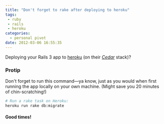 ```yaml
---
title: "Don't forget to rake after deploying to heroku"
tags:
 - ruby
 - rails
 - heroku
categories:
  - personal pivot
date: 2012-03-06 16:55:35
---
```


Deploying your Rails 3 app to [heroku](http://www.heroku.com/ "Heroku") (on their _[Cedar](http://devcenter.heroku.com/articles/cedar "Heroku Cedar Stack for Rails 3 Apps")_ stack)?

### Protip
Don't forget to run this command—ya know, just as you would when first running the app locally on your own machine.
(Might save you 20 minutes of chin-scratching!)

```bash
# Run a rake task on Heroku:
heroku run rake db:migrate
```

#### Good times!